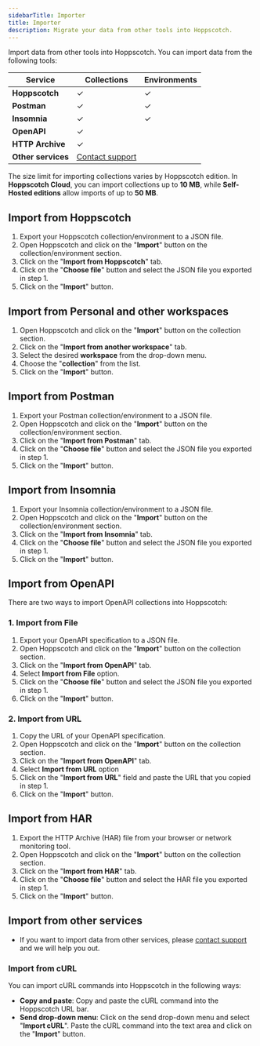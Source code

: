```yaml
---
sidebarTitle: Importer
title: Importer
description: Migrate your data from other tools into Hoppscotch.
---
```


Import data from other tools into Hoppscotch. You can import data from the following tools:

| Service            | Collections                                         | Environments |
| ------------------ | --------------------------------------------------- | ------------ |
| **Hoppscotch**     | ✓                                                   | ✓            |
| **Postman**        | ✓                                                   | ✓            |
| **Insomnia**       | ✓                                                   | ✓            |
| **OpenAPI**        | ✓                                                   |              |
| **HTTP Archive**   | ✓                                                   |              |
| **Other services** | [Contact support](/support/getting-started/contact) |              |

<Note> The size limit for importing collections varies by Hoppscotch edition. In **Hoppscotch Cloud**, you can import collections up to **10 MB**, while **Self-Hosted editions** allow imports of up to **50 MB**. </Note>

## Import from Hoppscotch

1. Export your Hoppscotch collection/environment to a JSON file.
2. Open Hoppscotch and click on the "**Import**" button on the collection/environment section.
3. Click on the "**Import from Hoppscotch**" tab.
4. Click on the "**Choose file**" button and select the JSON file you exported in step 1.
5. Click on the "**Import**" button.

## Import from Personal and other workspaces

1. Open Hoppscotch and click on the "**Import**" button on the collection section.
2. Click on the "**Import from another workspace**" tab.
3. Select the desired **workspace** from the drop-down menu.
4. Choose the "**collection**" from the list.
5. Click on the "**Import**" button.

## Import from Postman

1. Export your Postman collection/environment to a JSON file.
2. Open Hoppscotch and click on the "**Import**" button on the collection/environment section.
3. Click on the "**Import from Postman**" tab.
4. Click on the "**Choose file**" button and select the JSON file you exported in step 1.
5. Click on the "**Import**" button.

## Import from Insomnia

1. Export your Insomnia collection/environment to a JSON file.
2. Open Hoppscotch and click on the "**Import**" button on the collection/environment section.
3. Click on the "**Import from Insomnia**" tab.
4. Click on the "**Choose file**" button and select the JSON file you exported in step 1.
5. Click on the "**Import**" button.

## Import from OpenAPI

There are two ways to import OpenAPI collections into Hoppscotch:

### 1. Import from File
1. Export your OpenAPI specification to a JSON file.
2. Open Hoppscotch and click on the "**Import**" button on the collection section.
3. Click on the "**Import from OpenAPI**" tab.
4. Select **Import from File** option.
5. Click on the "**Choose file**" button and select the JSON file you exported in step 1.
6. Click on the "**Import**" button.

### 2. Import from URL
1. Copy the URL of your OpenAPI specification.
2. Open Hoppscotch and click on the "**Import**" button on the collection section.
3. Click on the "**Import from OpenAPI**" tab.
4. Select **Import from URL** option
5. Click on the "**Import from URL**" field and paste the URL that you copied in step 1.
6. Click on the "**Import**" button.

## Import from HAR

1. Export the HTTP Archive (HAR) file from your browser or network monitoring tool.
2. Open Hoppscotch and click on the "**Import**" button on the collection section.
3. Click on the "**Import from HAR**" tab.
4. Click on the "**Choose file**" button and select the HAR file you exported in step 1.
5. Click on the "**Import**" button.

## Import from other services

- If you want to import data from other services, please [contact support](/support/getting-started/contact) and we will help you out.

### Import from cURL

You can import cURL commands into Hoppscotch in the following ways:

- **Copy and paste**: Copy and paste the cURL command into the Hoppscotch URL bar.
- **Send drop-down menu**: Click on the send drop-down menu and select "**Import cURL**". Paste the cURL command into the text area and click on the "**Import**" button.
